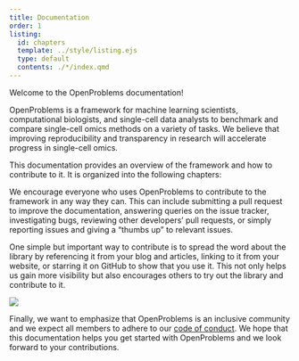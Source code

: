 ```yaml
---
title: Documentation
order: 1
listing:
  id: chapters
  template: ../style/listing.ejs
  type: default
  contents: ./*/index.qmd
---
```




Welcome to the OpenProblems documentation!

OpenProblems is a framework for machine learning scientists,
computational biologists, and single-cell data analysts to benchmark and
compare single-cell omics methods on a variety of tasks. We believe that
improving reproducibility and transparency in research will accelerate
progress in single-cell omics.

This documentation provides an overview of the framework and how to
contribute to it. It is organized into the following chapters:

We encourage everyone who uses OpenProblems to contribute to the
framework in any way they can. This can include submitting a pull
request to improve the documentation, answering queries on the issue
tracker, investigating bugs, reviewing other developers’ pull requests,
or simply reporting issues and giving a “thumbs up” to relevant issues.

One simple but important way to contribute is to spread the word about
the library by referencing it from your blog and articles, linking to it
from your website, or starring it on GitHub to show that you use it.
This not only helps us gain more visibility but also encourages others
to try out the library and contribute to it.

[![](images/stargazers.png)](https://github.com/openproblems-bio/openproblems/stargazers)

Finally, we want to emphasize that OpenProblems is an inclusive
community and we expect all members to adhere to our [code of
conduct](fundamentals/philosophy.qmd#inclusiveness). We hope that this
documentation helps you get started with OpenProblems and we look
forward to your contributions.
